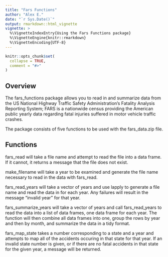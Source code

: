 ```yaml
---
title: "Fars Functions"
author: "Alex E."
date: "`r Sys.Date()`"
output: rmarkdown::html_vignette
vignette: >
  %\VignetteIndexEntry{Using the Fars Functions package}
  %\VignetteEngine{knitr::rmarkdown}
  %\VignetteEncoding{UTF-8}
---
```


```r
knitr::opts_chunk$set(
  collapse = TRUE,
  comment = "#>"
)
```

## Overview

The fars_functions package allows you to read in and summarize data from the US National Highway Traffic Safety Administration's Fatality Analysis Reporting System; FARS is a nationwide census providing the American public yearly data regarding fatal injuries suffered in motor vehicle traffic crashes.

The package consists of five functions to be used with the fars_data.zip file.

## Functions

fars_read will take a file name and attempt to read the file into a data frame. If it cannot, it returns a message that the file does not exist.

make_filename will take a year to be examined and generate the file name necessary to read in the data with fars_read.

fars_read_years will take a vector of years and use lapply to generate a file name and read the data in for each year. Any failures will result in the message "invalid year" for that year.

fars_summarize_years will take a vector of years and call fars_read_years to read the data into a list of data frames, one data frame for each year. The function will then combine all data frames into one, group the rows by year and then by month, and summarize the data in a tidy format.

fars_map_state takes a number corresponding to a state and a year and attempts to map all of the accidents occuring in that state for that year. If an invalid state number is given, or if there are no fatal accidents in that state for the given year, a message will be returned.

